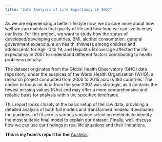 ```yaml
---
title: "Data Analysis of Life Expectancy in 2007" 
---
```



As we are experiencing a better lifestyle now, we do care more about how well we can maintain that quality of life and how long we can live to enjoy our lives. For this project, we want to study how the status of developed/developing countries, BMI, alcohol consumption, general government expenditure on health, thinness among children and adolescents for Age 10 to 19, and Hepatitis B coverage affected the life expectancy in 2007 to understand different factors contributing to health problems globally. 

The dataset originates from the Global Health Observatory (GHO) data repository, under the auspices of the World Health Organization (WHO), a research project conducted from 2000 to 2015 across 193 countries. The choice to focus on data from the year 2007 was strategic, as it contains the fewest missing values (NAs) and may offer a more comprehensive and reliable basis for analysis within the specified timeframe. 

This report looks closely at the basic setup of the raw data, providing a detailed analysis of both full models and transformed models. It evaluates the goodness of fit across various variance selection methods to identify the most suitable final model to explain our dataset. Finally, we'll discuss how we can use our findings in real life situations and their limitations.

**This is my team's report for the** [Analysis](/project/stats101sfinalreport.pdf)